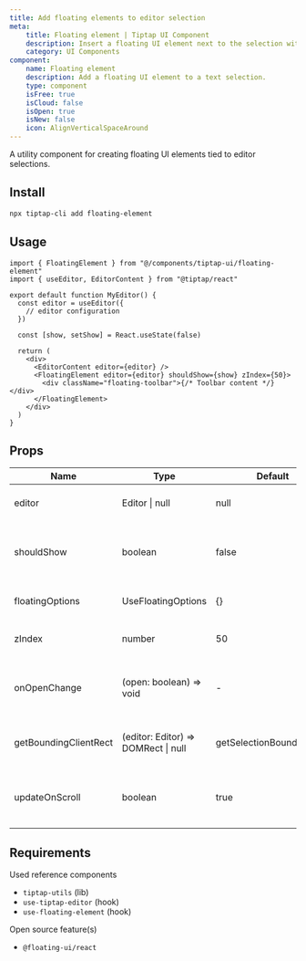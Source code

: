 ```yaml
---
title: Add floating elements to editor selection
meta:
    title: Floating element | Tiptap UI Component
    description: Insert a floating UI element next to the selection within your Tiptap editor. More in the docs.
    category: UI Components
component:
    name: Floating element
    description: Add a floating UI element to a text selection.
    type: component
    isFree: true
    isCloud: false
    isOpen: true
    isNew: false
    icon: AlignVerticalSpaceAround
---
```



A utility component for creating floating UI elements tied to editor selections.

<CodeDemo isScrollable isSmall src="https://template.tiptap.dev/preview/tiptap-ui/floating-element" />

## Install

```bash
npx tiptap-cli add floating-element
```

## Usage

```tsx
import { FloatingElement } from "@/components/tiptap-ui/floating-element"
import { useEditor, EditorContent } from "@tiptap/react"

export default function MyEditor() {
  const editor = useEditor({
    // editor configuration
  })

  const [show, setShow] = React.useState(false)

  return (
    <div>
      <EditorContent editor={editor} />
      <FloatingElement editor={editor} shouldShow={show} zIndex={50}>
        <div className="floating-toolbar">{/* Toolbar content */}</div>
      </FloatingElement>
    </div>
  )
}
```

## Props

| Name                  | Type                                | Default                  | Description                                    |
| --------------------- | ----------------------------------- | ------------------------ | ---------------------------------------------- |
| editor                | Editor \| null                      | null                     | The Tiptap editor instance                     |
| shouldShow            | boolean                             | false                    | Controls whether the element should be visible |
| floatingOptions       | UseFloatingOptions                  | {}                       | Options for the floating UI                    |
| zIndex                | number                              | 50                       | Z-index for the floating element               |
| onOpenChange          | (open: boolean) => void             | -                        | Callback when visibility state changes         |
| getBoundingClientRect | (editor: Editor) => DOMRect \| null | getSelectionBoundingRect | Tiptap util function to determine position     |
| updateOnScroll        | boolean                             | true                     | Whether to update position on scroll events    |

## Requirements

Used reference components

- `tiptap-utils` (lib)
- `use-tiptap-editor` (hook)
- `use-floating-element` (hook)

Open source feature(s)

- `@floating-ui/react`